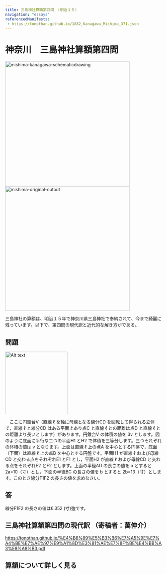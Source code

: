 ```yaml
---
title: 三島神社算額第四問　(明治１５)
navigation: "essays"
referencedManifests:
 - https://tonothan.github.io/1882_Kanagawa_Mishima_371.json
---
```


# 神奈川　三島神社算額第四問

<div style="display: inline-block; margin-right: 10px;">
  <img src="https://tonothan.github.io/mishima-kanagawa-schematicdrawing.png" alt="mishima-kanagawa-schematicdrawing" style="height: 400px;" />
</div>
<div style="display: inline-block;">
  <img src="https://tonothan.github.io/mishima-original-cutout.jpg" alt="mishima-original-cutout" style="height: 400px;" />
</div>


三島神社の算額は、明治１５年で神奈川県三島神社で奉納されて、今まで綺麗に残っています。以下で、第四問の現代訳と近代的な解き方がである。


## 問題
<img src="https://tonothan.github.io/mishima-kanagawa-schematicdrawing.png" alt="Alt text" width="200" height="auto" />
 
　ここに円錐台V（直線 ℓ を軸に母線となる線分CD を回転して得られる立体で，直線 ℓ と線分CD はある平面上あり点C と直線 ℓ との距離は点D と直線 ℓ との距離より長いとします）があります。円錐台V の体積の値を 3v  とします。図のように底面に平行な二つの平面H1 とH2 で体積を三等分します。三つそれぞれの体積の値は v となります。上面は直線 ℓ 上の点A を中心とする円盤で，底面（下面）は直線 ℓ 上の点B を中心とする円盤です。平面H1 が直線 ℓ および母線CD と交わる点をそれぞれE1 とF1 とし，平面H2 が直線 ℓ および母線CD と交わる点をそれぞれE2 とF2 とします。上面の半径AD の長さの値を a とすると 2a=10（寸）とし，下面の半径BC の長さの値を b とすると 2b=13（寸）とします。このとき線分F1F2 の長さの値を求めなさい。

## 答

線分F1F2 の長さの値は6.352 (寸)強です。

## 三島神社算額第四問の現代訳 （寄稿者：萬伸介）


https://tonothan.github.io/%E4%B8%89%E5%B3%B6%E7%A5%9E%E7%A4%BE%E7%AE%97%E9%A1%8D%E3%81%AE%E7%8F%BE%E4%BB%A3%E8%A8%B3.pdf

## 算額について詳しく見る
<Card iiifContent="https://tonothan.github.io/1882_Kanagawa_Mishima-manifest.json" />










